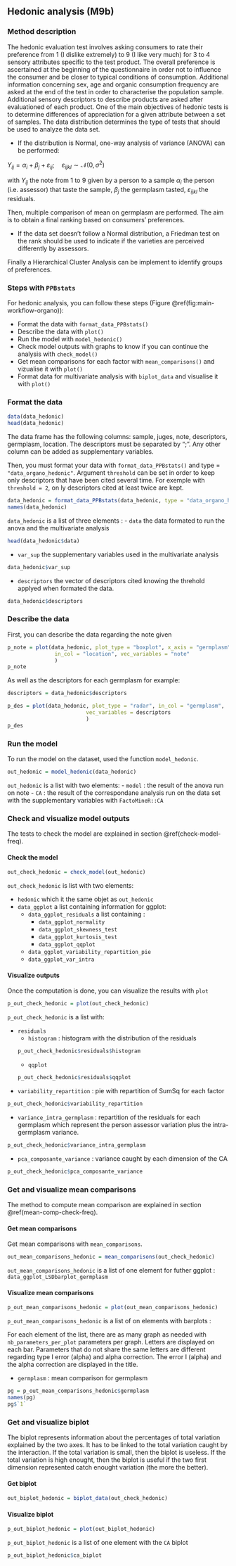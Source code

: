 ## Hedonic analysis (**M9b**) {#hedonic}

### Method description

The hedonic evaluation test involves asking consumers to rate their preference from 1 (I dislike extremely) to 9 (I like very much) for 3 to 4 sensory attributes specific to the test product. 
The overall preference is ascertained at the beginning of the questionnaire in order not to influence the consumer and be closer to typical conditions of consumption. 
Additional information concerning sex, age and organic consumption frequency are asked at the end of the test in order to characterise the population sample. 
Additional sensory descriptors to describe products are asked after evaluationed of each product. 
One of the main objectives of hedonic tests is to determine differences of appreciation for a given attribute between a set of samples.
The data distribution determines the type of tests that should be used to analyze the data set. 

- If the distribution is Normal, one-way analysis of variance (ANOVA) can be performed:

$Y_{ij} = \alpha_i + \beta_j + \varepsilon_{ij}; \quad \varepsilon_{ijkl} \sim \mathcal{N} (0,\sigma^2)$

with
$Y_{ij}$ the note from 1 to 9 given by a person to a sample 
$\alpha_i$ the person (i.e. assessor) that taste the sample,
$\beta_j$ the germplasm tasted,
$\varepsilon_{ijkl}$ the residuals.

Then, multiple comparison of mean on germplasm are performed.
The aim is to obtain a final ranking based on consumers’ preferences. 

- If the data set doesn’t follow a Normal distribution, a Friedman test on the rank should be used to indicate if the varieties are perceived differently by assessors.

Finally a Hierarchical Cluster Analysis can be implement to identify groups of preferences. 

### Steps with `PPBstats`

For hedonic analysis, you can follow these steps (Figure \@ref(fig:main-workflow-organo)):

- Format the data with `format_data_PPBstats()`
- Describe the data with `plot()`
- Run the model with `model_hedonic()`
- Check model outputs with graphs to know if you can continue the analysis with `check_model()`
- Get mean comparisons for each factor with `mean_comparisons()` and vizualise it with `plot()`
- Format data for multivariate analysis with `biplot_data` and visualise it with `plot()`


### Format the data

```r
data(data_hedonic)
head(data_hedonic)
```

The data frame has the following columns: sample, juges, note, descriptors, germplasm, location. 
The descriptors must be separated by ";". 
Any other column can be added as supplementary variables.


Then, you must format your data with `format_data_PPBstats()` and type = `"data_organo_hedonic"`.
Argument `threshold` can be set in order to keep only descriptors that have been cited several time.
For exemple with `threshold = 2`, on ly descriptors cited at least twice are kept.


```r
data_hedonic = format_data_PPBstats(data_hedonic, type = "data_organo_hedonic", threshold = 2)
names(data_hedonic)
```

`data_hedonic` is a list of three elements : 
- `data` the data formated to run the anova and the multivariate analysis
```r
head(data_hedonic$data)
```
- `var_sup` the supplementary variables used in the multivariate analysis
```r
data_hedonic$var_sup
```
- `descriptors` the vector of descriptors cited knowing the threhold applyed when formated the data.
```r
data_hedonic$descriptors
```


### Describe the data
First, you can describe the data regarding the note given 

```r
p_note = plot(data_hedonic, plot_type = "boxplot", x_axis = "germplasm",
               in_col = "location", vec_variables = "note"
               )
p_note
```

As well as the descriptors for each germplasm for example:

```r
descriptors = data_hedonic$descriptors

p_des = plot(data_hedonic, plot_type = "radar", in_col = "germplasm", 
                         vec_variables = descriptors
                         )
p_des
```


### Run the model
To run the model on the dataset, used the function `model_hedonic`.

```r
out_hedonic = model_hedonic(data_hedonic)
```

`out_hedonic` is a list with two elements:
- `model` : the result of the anova run on note
- `CA` : the result of the correspondane analysis run on the data set with the supplementary variables with `FactoMineR::CA`


### Check and visualize model outputs

The tests to check the model are explained in section \@ref(check-model-freq).

#### Check the model
```r
out_check_hedonic = check_model(out_hedonic)
```

`out_check_hedonic` is list with two elements:

- `hedonic` which it the same objet as `out_hedonic`
- `data_ggplot` a list containing information for ggplot:
    - `data_ggplot_residuals` a list containing :
        - `data_ggplot_normality`
        - `data_ggplot_skewness_test`
        - `data_ggplot_kurtosis_test`
        - `data_ggplot_qqplot`
    - `data_ggplot_variability_repartition_pie`
    - `data_ggplot_var_intra`

#### Visualize outputs

Once the computation is done, you can visualize the results with `plot`


```r
p_out_check_hedonic = plot(out_check_hedonic)
```

`p_out_check_hedonic` is a list with:

- `residuals`
    - `histogram` : histogram with the distribution of the residuals
    ```r
    p_out_check_hedonic$residuals$histogram
    ```
    - `qqplot`
    ```r
    p_out_check_hedonic$residuals$qqplot
    ```

- `variability_repartition` : pie with repartition of SumSq for each factor
```r
p_out_check_hedonic$variability_repartition
```

- `variance_intra_germplasm` : repartition of the residuals for each germplasm which represent the person assessor variation plus the intra-germplasm variance.


```r
p_out_check_hedonic$variance_intra_germplasm
```

- `pca_composante_variance` : variance caught by each dimension of the CA
```r
p_out_check_hedonic$pca_composante_variance
```


### Get and visualize mean comparisons

The method to compute mean comparison are explained in section \@ref(mean-comp-check-freq).

#### Get mean comparisons

Get mean comparisons with `mean_comparisons`.

```r
out_mean_comparisons_hedonic = mean_comparisons(out_check_hedonic)
```

`out_mean_comparisons_hedonic` is a list of one element for futher ggplot : `data_ggplot_LSDbarplot_germplasm`


#### Visualize mean comparisons

```r
p_out_mean_comparisons_hedonic = plot(out_mean_comparisons_hedonic)
```

`p_out_mean_comparisons_hedonic` is a list of on elements with barplots :

For each element of the list, there are as many graph as needed with `nb_parameters_per_plot` parameters per graph.
Letters are displayed on each bar. 
Parameters that do not share the same letters are different regarding type I error (alpha) and alpha correction. 
The error I (alpha) and the alpha correction are displayed in the title. 

- `germplasm` : mean comparison for germplasm
```r
pg = p_out_mean_comparisons_hedonic$germplasm
names(pg)
pg$`1`
```


### Get and visualize biplot

The biplot represents information about the percentages of total variation explained by the two axes.
It has to be linked to the total variation caught by the interaction.
If the total variation is small, then the biplot is useless.
If the total variation is high enought, then the biplot is useful if the two first dimension represented catch enought variation (the more the better).

#### Get biplot
```r
out_biplot_hedonic = biplot_data(out_check_hedonic)
```


#### Visualize biplot
```r
p_out_biplot_hedonic = plot(out_biplot_hedonic)
```

`p_out_biplot_hedonic` is a list of one element with the `CA` biplot

```r
p_out_biplot_hedonic$ca_biplot
```

